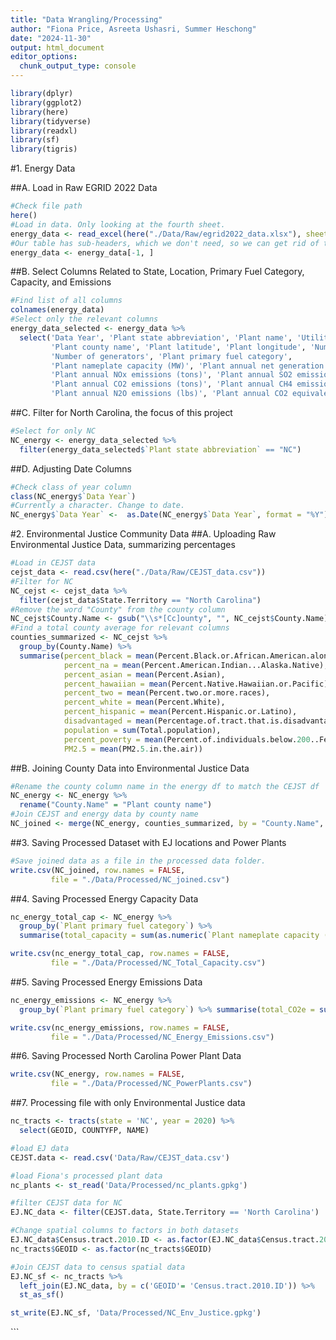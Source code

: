 ```yaml
---
title: "Data Wrangling/Processing"
author: "Fiona Price, Asreeta Ushasri, Summer Heschong"
date: "2024-11-30"
output: html_document
editor_options: 
  chunk_output_type: console
---
```


\tableofcontents


```r
library(dplyr)
library(ggplot2)
library(here)
library(tidyverse)
library(readxl)
library(sf)
library(tigris)

```

#1. Energy Data

##A. Load in Raw EGRID 2022 Data

```r
#Check file path
here()
#Load in data. Only looking at the fourth sheet.
energy_data <- read_excel(here("./Data/Raw/egrid2022_data.xlsx"), sheet = 4)
#Our table has sub-headers, which we don't need, so we can get rid of that row.
energy_data <- energy_data[-1, ]

```

##B. Select Columns Related to State, Location, Primary Fuel Category, Capacity, and Emissions

```r
#Find list of all columns
colnames(energy_data)
#Select only the relevant columns
energy_data_selected <- energy_data %>% 
  select('Data Year', 'Plant state abbreviation', 'Plant name', 'Utility name', 
         'Plant county name', 'Plant latitude', 'Plant longitude', 'Number of units',
         'Number of generators', 'Plant primary fuel category', 
         'Plant nameplate capacity (MW)', 'Plant annual net generation (MWh)',
         'Plant annual NOx emissions (tons)', 'Plant annual SO2 emissions (tons)',
         'Plant annual CO2 emissions (tons)', 'Plant annual CH4 emissions (lbs)',
         'Plant annual N2O emissions (lbs)', 'Plant annual CO2 equivalent emissions (tons)')
```

##C. Filter for North Carolina, the focus of this project

```r
#Select for only NC
NC_energy <- energy_data_selected %>% 
  filter(energy_data_selected$`Plant state abbreviation` == "NC")
```

##D. Adjusting Date Columns

```r
#Check class of year column
class(NC_energy$`Data Year`)
#Currently a character. Change to date.
NC_energy$`Data Year` <-  as.Date(NC_energy$`Data Year`, format = "%Y")

```

#2. Environmental Justice Community Data
##A. Uploading Raw Environmental Justice Data, summarizing percentages

```r
#Load in CEJST data
cejst_data <- read.csv(here("./Data/Raw/CEJST_data.csv"))
#Filter for NC
NC_cejst <- cejst_data %>% 
  filter(cejst_data$State.Territory == "North Carolina")
#Remove the word "County" from the county column
NC_cejst$County.Name <- gsub("\\s*[Cc]ounty", "", NC_cejst$County.Name)
#Find a total county average for relevant columns
counties_summarized <- NC_cejst %>% 
  group_by(County.Name) %>% 
  summarise(percent_black = mean(Percent.Black.or.African.American.alone),
            percent_na = mean(Percent.American.Indian...Alaska.Native),
            percent_asian = mean(Percent.Asian),
            percent_hawaiian = mean(Percent.Native.Hawaiian.or.Pacific),
            percent_two = mean(Percent.two.or.more.races),
            percent_white = mean(Percent.White),
            percent_hispanic = mean(Percent.Hispanic.or.Latino),
            disadvantaged = mean(Percentage.of.tract.that.is.disadvantaged.by.area),
            population = sum(Total.population),
            percent_poverty = mean(Percent.of.individuals.below.200..Federal.Poverty.Line..percentile.),
            PM2.5 = mean(PM2.5.in.the.air))

```

##B. Joining County Data into Environmental Justice Data

```r
#Rename the county column name in the energy df to match the CEJST df
NC_energy <- NC_energy %>% 
  rename("County.Name" = "Plant county name")
#Join CEJST and energy data by county name
NC_joined <- merge(NC_energy, counties_summarized, by = "County.Name", all = FALSE)
```

##3. Saving Processed Dataset with EJ locations and Power Plants

```r
#Save joined data as a file in the processed data folder.
write.csv(NC_joined, row.names = FALSE, 
         file = "./Data/Processed/NC_joined.csv")
```

##4. Saving Processed Energy Capacity Data

```r
nc_energy_total_cap <- NC_energy %>%
  group_by(`Plant primary fuel category`) %>%
  summarise(total_capacity = sum(as.numeric(`Plant nameplate capacity (MW)`)))

write.csv(nc_energy_total_cap, row.names = FALSE, 
         file = "./Data/Processed/NC_Total_Capacity.csv")
```

##5. Saving Processed Energy Emissions Data

```r
nc_energy_emissions <- NC_energy %>%
  group_by(`Plant primary fuel category`) %>% summarise(total_CO2e = sum(as.numeric(`Plant annual CO2 equivalent emissions (tons)`)))

write.csv(nc_energy_emissions, row.names = FALSE, 
         file = "./Data/Processed/NC_Energy_Emissions.csv")
```

##6. Saving Processed North Carolina Power Plant Data

```r

write.csv(NC_energy, row.names = FALSE, 
         file = "./Data/Processed/NC_PowerPlants.csv")

```

##7. Processing file with only Environmental Justice data

```r
nc_tracts <- tracts(state = 'NC', year = 2020) %>%
  select(GEOID, COUNTYFP, NAME)

#load EJ data
CEJST.data <- read.csv('Data/Raw/CEJST_data.csv')

#load Fiona's processed plant data
nc_plants <- st_read('Data/Processed/nc_plants.gpkg')

#filter CEJST data for NC
EJ.NC_data <- filter(CEJST.data, State.Territory == 'North Carolina')

#Change spatial columns to factors in both datasets 
EJ.NC_data$Census.tract.2010.ID <- as.factor(EJ.NC_data$Census.tract.2010.ID)
nc_tracts$GEOID <- as.factor(nc_tracts$GEOID)

#Join CEJST data to census spatial data
EJ.NC_sf <- nc_tracts %>%
  left_join(EJ.NC_data, by = c('GEOID'= 'Census.tract.2010.ID')) %>%
  st_as_sf()

st_write(EJ.NC_sf, 'Data/Processed/NC_Env_Justice.gpkg')


```

```


